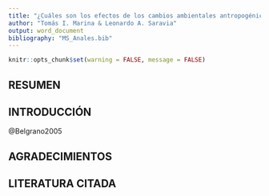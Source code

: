 ```yaml
---
title: "¿Cuáles son los efectos de los cambios ambientales antropogénicos en las interacciones tróficas de las comunidades de los ecosistemas marinos en el gradiente latitudinal Atlántico Sudoccidental - Antártida?"
author: "Tomás I. Marina & Leonardo A. Saravia"
output: word_document
bibliography: "MS_Anales.bib"
---
```


```r
knitr::opts_chunk$set(warning = FALSE, message = FALSE) 
```


## RESUMEN

## INTRODUCCIÓN

@Belgrano2005

## AGRADECIMIENTOS

## LITERATURA CITADA